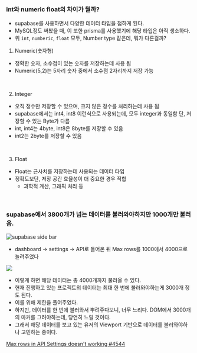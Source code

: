 ### int와 numeric float의 차이가 뭘까?

- supabase를 사용하면서 다양한 데이터 타입을 접하게 된다.
- MySQL정도 써봤을 때, 이 또한 prisma를 사용했기에 해당 타입은 아직 생소하다.
- 위 `int`, `numberic`, `float` 모두, Number type 같은데, 뭐가 다른걸까?

1. Numeric(숫자형)

- 정확한 숫자, 소수점이 있는 숫자를 저장하는데 사용 됨
- Numeric(5,2)는 5자리 숫자 중에서 소수점 2자리까지 저장 가능

<br />

2. Integer

- 오직 정수만 저장할 수 있으며, 크지 않은 정수를 처리하는데 사용 됨
- supabase에서는 int4, int8 이런식으로 사용되는데, 모두 integer과 동일함
  단, 저장할 수 있는 Byte가 다름
- int, int4는 4byte, int8은 8byte를 저장할 수 있음
- int2는 2byte를 저장할 수 있음

<br />

3. Float

- Float는 근사치를 저장하는데 사용되는 데이터 타입
- 정확도보단, 저장 공간 효율성이 더 중요한 경우 적합
  - 과학적 계산, 그래픽 처리 등

<br />

### supabase에서 3800개가 넘는 데이터를 불러와야하지만 1000개만 불러옴.

![supabase side bar](./images/supabase-sidebar.png)

- dashboard → settings → API로 들어온 뒤 Max rows를 1000에서 4000으로 늘려주었다

![](./images/supabase-api-rows.png)

- 이렇게 하면 해당 데이터는 총 4000개까지 불러올 수 있다.
- 현재 진행하고 있는 프로젝트의 데이터는 최대 한 번에 불러와야하는게 3000개 정도 된다.
- 이를 위해 제한을 풀어주었다.
- 하지만, 데이터를 한 번에 불러와서 뿌려주다보니, 너무 느리다. DOM에서 3000개의 마커를 그려야하는데, 당연히 느릴 것이다.
- 그래서 해당 데이터를 보고 있는 유저의 Viewport 기반으로 데이터를 불러와야하나 고민하는 중이다.

[Max rows in API Settings doesn't working #4544](https://github.com/supabase/supabase/issues/4544)
